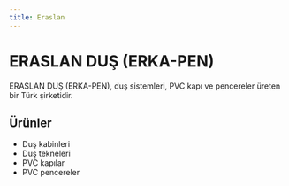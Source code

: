 ```yaml
---
title: Eraslan
---
```


# ERASLAN DUŞ (ERKA-PEN)

ERASLAN DUŞ (ERKA-PEN), duş sistemleri, PVC kapı ve pencereler üreten bir Türk şirketidir.

## Ürünler

*   Duş kabinleri
*   Duş tekneleri
*   PVC kapılar
*   PVC pencereler
